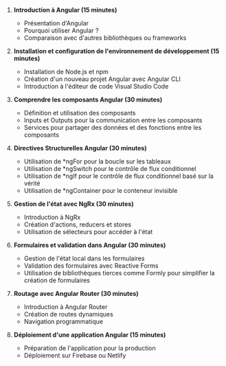 

1. **Introduction à Angular (15 minutes)**
   - Présentation d'Angular
   - Pourquoi utiliser Angular ?
   - Comparaison avec d'autres bibliothèques ou frameworks

2. **Installation et configuration de l'environnement de développement (15 minutes)**
   - Installation de Node.js et npm
   - Création d'un nouveau projet Angular avec Angular CLI
   - Introduction à l'éditeur de code Visual Studio Code

3. **Comprendre les composants Angular (30 minutes)**
   - Définition et utilisation des composants
   - Inputs et Outputs pour la communication entre les composants
   - Services pour partager des données et des fonctions entre les composants

4. **Directives Structurelles Angular (30 minutes)**
   - Utilisation de *ngFor pour la boucle sur les tableaux
   - Utilisation de *ngSwitch pour le contrôle de flux conditionnel
   - Utilisation de *ngIf pour le contrôle de flux conditionnel basé sur la vérité
   - Utilisation de *ngContainer pour le conteneur invisible
5. **Gestion de l'état avec NgRx (30 minutes)**
   - Introduction à NgRx
   - Création d'actions, reducers et stores
   - Utilisation de sélecteurs pour accéder à l'état

6. **Formulaires et validation dans Angular (30 minutes)**
   - Gestion de l'état local dans les formulaires
   - Validation des formulaires avec Reactive Forms
   - Utilisation de bibliothèques tierces comme Formly pour simplifier la création de formulaires

7. **Routage avec Angular Router (30 minutes)**
   - Introduction à Angular Router
   - Création de routes dynamiques
   - Navigation programmatique

8. **Déploiement d'une application Angular (15 minutes)**
   - Préparation de l'application pour la production
   - Déploiement sur Firebase ou Netlify

